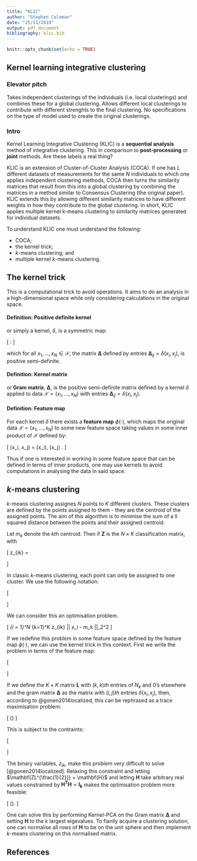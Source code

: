 ```yaml
---
title: "KLIC"
author: "Stephen Coleman"
date: "25/11/2019"
output: pdf_document
bibliography: klic.bib
---
```


```r
knitr::opts_chunk$set(echo = TRUE)
```

## Kernel learning integrative clustering

### Elevator pitch
Takes independent clusterings of the individuals (i.e. local clusterings) and combines these for a global clustering. Allows different local clusterings to contribute with different strenghts to the final clustering. No specifications on the type of model used to create the original clusterings.

### Intro

Kernel Learning Integrative Clustering (KLIC) is a **sequential analysis** method of integrative clustering. This in comparison to **post-processing** or **joint** methods. Are these labels a real thing?

KLIC is an extension of Cluster-of-Cluster Analysis (COCA). If one has $L$ different datasets of measurements for the same $N$ individuals to which one applies independent clustering methods, COCA then turns the similarity matrices that result from this into a global clustering by combining the matrices in a method similar to Consensus Clustering (the original paper). KLIC extends this by allowing different similarity matrices to have different weights in how they contribute to the global clustering. In short, KLIC applies multiple kernel k-means clustering to similarity matrices generated for individual datasets.

To understand KLIC one must understand the following:

* COCA;
* the kernel trick;
* $k$-means clustering; and
* multiple kernel $k$-means clustering.

## The kernel trick

This is a computational trick to avoid operations. It aims to do an analysis in a high-dimensional space while only considering calculations in the original space.

#### Definition: **Positive definite kernel**
or simply a kernel, $\delta$, is a symmetric map:

\[
\delta : \mathcal{X} \times \mathcal{X} \to \mathbb{R}
\]

which for all $x_1, \ldots, x_N \in \mathcal{X}$, the matrix $\mathbf{\Delta}$ defined by entries $\mathbf{\Delta}_{ij} = \delta(x_i, x_j)$, is positive semi-definite.

#### Definition: **Kernel matrix**
or __Gram matrix__, $\mathbf{\Delta}$, is the positive semi-definite matrix defined by a kernel $\delta$ applied to data $\mathcal{X} = (x_1, \ldots, x_N)$ with entries $\mathbf{\Delta}_{ij} = \delta(x_i, x_j)$.

#### Definition: **Feature map**
For each kernel $\delta$ there exists a **feature map** $\phi(\cdot)$, which maps the original data $\mathcal{X}=(x_1, \ldots, x_N)$ to some new feature space taking values in some inner product of $\mathcal{X}$ defined by:

\[
\delta(x_i, x_j) = \langle \phi(x_i), \phi(x_j) \rangle.
\]

Thus if one is interested in working in some feature space that can be defined in terms of inner products, one may use kernels to avoid computations in analysing the data in said space.

<!-- Sometimes one will see kernels defined by their feature map - indeed this can be a more intuitive way to approach the problem. Knowing that we wish to include higher order terms of $x_i$, for example: -->

<!-- \[ -->
<!-- \phi(x_i) = \begin{bmatrix} -->
<!--   x_i \\ x_i^2 \\ x_i^3 -->
<!--   \end{bmatrix}. -->
<!-- \] -->

<!-- In this case we know the feature space we wish to use and can create an inner product: -->

<!-- \[ -->
<!-- \phi(x_i)^T \phi(x_j) = \sum_{k=1}^3 x_i^k x_j^k. -->
<!-- \] -->

## $k$-means clustering

$k$-means clustering assignes $N$ points to $K$ different clusters. These clusters are defined by the points assigned to them - they are the centroid of the assigned points. The aim of this algorithm is to minimise the sum of a ll squared distance between the points and their assigned centroid. 

Let $m_k$ denote the $kth$ centroid. Then if $\mathbf{Z}$ is the $N \times K$ classification matrix, with 

\[
z_{ik} = \begin{cases}
 1 \textrm{ if point $x_i$ is assigned to cluster $k$}, \\
 0 \textrm{ else.}
\end{cases}
\]

In classic $k$-means clustering, each point can only be assigned to one cluster. We use the following notation:

\[
\begin{aligned}
\sum_{k=1}^K z_{ik} &= 1 \textrm{ for all $i \in \{1, \ldots, N\}$ }\\
N_k &= \sum_{i=1}^N z_{ik}  \\
m_k &= \frac{1}{N_k} \sum_{i=1}^N z_{ik} x_i \textrm{ for all $k \in \{1, \ldots, K\}$}
\end{aligned}
\]

We can consider this an optimisation problem.

\[
\underset{\mathbf{Z}}{\operatorname{argmin}} \sum_{i = 1}^N \sum_{k=1}^K z_{ik} || x_i - m_k ||_2^2
\]

If we redefine this problem in some feature space defined by the feature map $\phi(\cdot)$, we can use the kernel trick in this context. First we write the problem in terms of the feature map:

\[
\begin{aligned}
& \underset{\mathbf{Z}}{\operatorname{argmin}} \sum_{i=1}^N \sum_{k=1}^K z_{ik}||\phi(x_i) - m^*_k ||_2^2 \\
& m^*_k = \frac{1}{N_k} \sum_{i=1}^N z_{ik} \phi(x_i)
\end{aligned}
\]

If we define the $K \times K$ matrix $\mathbf{L}$ with $(k, k)th$ entries of $N_k$ and 0's elsewhere and the gram matrix $\mathbf{\Delta}$ as the matrix with $(i,j)th$ entries $\delta(x_i, x_j)$, then, according to @gonen2014localized, this can be rephrased as a trace maximisation problem:

\[
\underset{\mathbf{Z}}{\operatorname{argmax}} \textrm{ tr}(\mathbf{L^{\frac{1}{2}}Z^T\Delta Z L^{\frac{1}{2}} - \Delta})
\]

This is subject to the contraints:

\[
\begin{aligned}
\mathbf{Z} \mathbf{1}_K &= \mathbf{1}_N \\
z_{ik} &\in \left\{0, 1 \right\}
\end{aligned}
\]

The binary variables, $z_{ik}$, make this problem very difficult to solve [@gonen2014localized]. Relaxing this constraint and letting $\mathbf{ZL^{\frac{1}{2}}} = \mathbf{H}$ and letting $\mathbf{H}$ take arbitrary real values constrained by $\mathbf{H^TH}=\mathbf{I_k}$ makes the optimisation problem more feasible:

\[
\underset{\mathbf{H}}{\operatorname{argmax}} \textrm{ tr}(\mathbf{H^T\Delta H - \Delta}).
\]

One can solve this by performing Kernel-PCA on the Gram matrix $\mathbf{\Delta}$ and setting $\mathbf{H}$ to the $k$ largest eigevalues. To fianlly acquire a clustering solution, one can normalise all rows of $\mathbf{H}$ to be on the unit sphere and then implement $k$-means clustering on this normalised matrix.



## References
